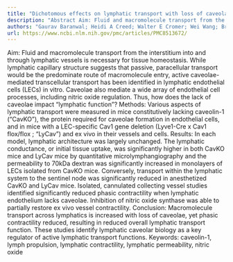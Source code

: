 ```yaml
---
title: "Dichotomous effects on lymphatic transport with loss of caveolae in mice"
description: "Abstract Aim: Fluid and macromolecule transport from the interstitium into and through lymphatic vessels is necessary for tissue homeostasis. While lymphatic capillary structure suggests that passive,..."
authors: "Gaurav Baranwal; Heidi A Creed; Walter E Cromer; Wei Wang; Bradley D Upchurch; Matt C Smithhart; Suman S Vadlamani; Mary-Catherine C Clark; Napoleon C Busbuso; Stephanie N Blais; Andrea J Reyna; Ranjeet M Dongaonkar; David C Zawieja; Joseph M Rutkowski"
url: https://www.ncbi.nlm.nih.gov/pmc/articles/PMC8513672/
---
```


Aim: Fluid and macromolecule transport from the interstitium into and through lymphatic vessels is necessary for tissue homeostasis. While lymphatic capillary structure suggests that passive, paracellular transport would be the predominate route of macromolecule entry, active caveolae-mediated transcellular transport has been identified in lymphatic endothelial cells (LECs) in vitro. Caveolae also mediate a wide array of endothelial cell processes, including nitric oxide regulation. Thus, how does the lack of caveolae impact “lymphatic function”? Methods: Various aspects of lymphatic transport were measured in mice constitutively lacking caveolin-1 (“CavKO”), the protein required for caveolae formation in endothelial cells, and in mice with a LEC-specific Cav1 gene deletion (Lyve1-Cre x Cav1 flox/flox ; “LyCav”) and ex vivo in their vessels and cells. Results: In each model, lymphatic architecture was largely unchanged. The lymphatic conductance, or initial tissue uptake, was significantly higher in both CavKO mice and LyCav mice by quantitative microlymphangiography and the permeability to 70kDa dextran was significantly increased in monolayers of LECs isolated from CavKO mice. Conversely, transport within the lymphatic system to the sentinel node was significantly reduced in anesthetized CavKO and LyCav mice. Isolated, cannulated collecting vessel studies identified significantly reduced phasic contractility when lymphatic endothelium lacks caveolae. Inhibition of nitric oxide synthase was able to partially restore ex vivo vessel contractility. Conclusion: Macromolecule transport across lymphatics is increased with loss of caveolae, yet phasic contractility reduced, resulting in reduced overall lymphatic transport function. These studies identify lymphatic caveolar biology as a key regulator of active lymphatic transport functions. Keywords: caveolin-1, lymph propulsion, lymphatic contractility, lymphatic permeability, nitric oxide
